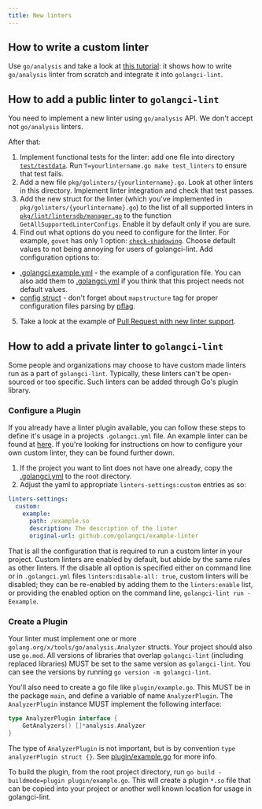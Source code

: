 ```yaml
---
title: New linters
---
```


## How to write a custom linter

Use `go/analysis` and take a look at [this tutorial](https://disaev.me/p/writing-useful-go-analysis-linter/): it shows how to write `go/analysis` linter
from scratch and integrate it into `golangci-lint`.

## How to add a public linter to `golangci-lint`

You need to implement a new linter using `go/analysis` API. We don't accept not `go/analysis` linters.

After that:

1. Implement functional tests for the linter: add one file into directory [`test/testdata`](https://github.com/golangci/golangci-lint/tree/master/test/testdata).
   Run `T=yourlintername.go make test_linters` to ensure that test fails.
2. Add a new file `pkg/golinters/{yourlintername}.go`. Look at other linters in this directory. Implement linter integration and check that test passes.
3. Add the new struct for the linter (which you've implemented in `pkg/golinters/{yourlintername}.go`) to the
   list of all supported linters in [`pkg/lint/lintersdb/manager.go`](https://github.com/golangci/golangci-lint/blob/master/pkg/lint/lintersdb/manager.go)
   to the function `GetAllSupportedLinterConfigs`. Enable it by default only if you are sure.
4. Find out what options do you need to configure for the linter. For example, `govet` has
   only 1 option: [`check-shadowing`](https://github.com/golangci/golangci-lint/blob/master/.golangci.example.yml).
   Choose default values to not being annoying for users of golangci-lint. Add configuration options to:

- [.golangci.example.yml](https://github.com/golangci/golangci-lint/blob/master/.golangci.example.yml) - the example of a configuration file. You can also add
  them to [.golangci.yml](https://github.com/golangci/golangci-lint/blob/master/.golangci.yml) if you think
  that this project needs not default values.
- [config struct](https://github.com/golangci/golangci-lint/blob/master/pkg/config/config.go) - don't forget
  about `mapstructure` tag for proper configuration files parsing by [pflag](https://github.com/spf13/pflag).

5. Take a look at the example of [Pull Request with new linter support](https://github.com/golangci/golangci-lint/pull/850).

## How to add a private linter to `golangci-lint`

Some people and organizations may choose to have custom made linters run as a part of `golangci-lint`.
Typically, these linters can't be open-sourced or too specific.
Such linters can be added through Go's plugin library.

### Configure a Plugin

If you already have a linter plugin available, you can follow these steps to define it's usage in a projects
`.golangci.yml` file. An example linter can be found at [here](https://github.com/golangci/example-plugin-linter). If you're looking for
instructions on how to configure your own custom linter, they can be found further down.

1. If the project you want to lint does not have one already, copy the [.golangci.yml](https://github.com/golangci/golangci-lint/blob/master/.golangci.yml) to the root directory.
2. Adjust the yaml to appropriate `linters-settings:custom` entries as so:

```yaml
linters-settings:
  custom:
    example:
      path: /example.so
      description: The description of the linter
      original-url: github.com/golangci/example-linter
```

That is all the configuration that is required to run a custom linter in your project. Custom linters are enabled by default,
but abide by the same rules as other linters. If the disable all option is specified either on command line or in
`.golangci.yml` files `linters:disable-all: true`, custom linters will be disabled; they can be re-enabled by adding them
to the `linters:enable` list, or providing the enabled option on the command line, `golangci-lint run -Eexample`.

### Create a Plugin

Your linter must implement one or more `golang.org/x/tools/go/analysis.Analyzer` structs.
Your project should also use `go.mod`. All versions of libraries that overlap `golangci-lint` (including replaced
libraries) MUST be set to the same version as `golangci-lint`. You can see the versions by running `go version -m golangci-lint`.

You'll also need to create a go file like `plugin/example.go`. This MUST be in the package `main`, and define a
variable of name `AnalyzerPlugin`. The `AnalyzerPlugin` instance MUST implement the following interface:

```go
type AnalyzerPlugin interface {
    GetAnalyzers() []*analysis.Analyzer
}
```

The type of `AnalyzerPlugin` is not important, but is by convention `type analyzerPlugin struct {}`. See
[plugin/example.go](https://github.com/golangci/example-plugin-linter/blob/master/plugin/example.go) for more info.

To build the plugin, from the root project directory, run `go build -buildmode=plugin plugin/example.go`. This will create a plugin `*.so`
file that can be copied into your project or another well known location for usage in golangci-lint.
